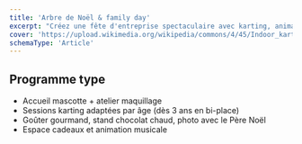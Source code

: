 ```yaml
---
title: 'Arbre de Noël & family day'
excerpt: "Créez une fête d'entreprise spectaculaire avec karting, animations enfants et ateliers créatifs."
cover: 'https://upload.wikimedia.org/wikipedia/commons/4/45/Indoor_karting.jpg'
schemaType: 'Article'
---
```


## Programme type

- Accueil mascotte + atelier maquillage
- Sessions karting adaptées par âge (dès 3 ans en bi-place)
- Goûter gourmand, stand chocolat chaud, photo avec le Père Noël
- Espace cadeaux et animation musicale
